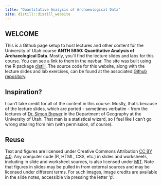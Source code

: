 ```yaml
---
title: "Quantitative Analysis of Archaeological Data"
site: distill::distill_website
---
```


## WELCOME

This is a Github page setup to host lectures and other content for the University of Utah course __ANTH 5850: Quantitative Analysis of Archaeological Data__. Mostly, you'll find the lecture slides and labs for this course. You can see a link to them in the navbar. The site was built using the R package [distill](https://rstudio.github.io/distill/). The source code for this website, along with the lecture slides and lab exercises, can be found at the associated [Github repository](https://github.com/kbvernon/qaad).

## Inspiration?

I can't take credit for all of the content in this course. Mostly, that's because of the lecture slides, which are ported - sometimes verbatim - from the lectures of [Dr. Simon Brewer](https://faculty.utah.edu/u0784726-SIMON_C._BREWER/teaching/index.hml;jsessionid=7AAABB19497C8EC501602EDB0FFEA437) in the Department of Geography at the University of Utah. That man is a statistical wizard, so I feel like I can't go wrong stealing from him (with permission, of course).


## Reuse {.appendix}

Text and figures are licensed under Creative Commons Attribution [CC BY 4.0](https://creativecommons.org/licenses/by/4.0/). Any computer code (R, HTML, CSS, etc.) in slides and worksheets, including in slide and worksheet sources, is also licensed under [MIT](https://github.com/wilkelab/SDS375/LICENSE.md). Note that figures in slides may be pulled in from external sources and may be licensed under different terms. For such images, image credits are available in the slide notes, accessible via pressing the letter 'p'.